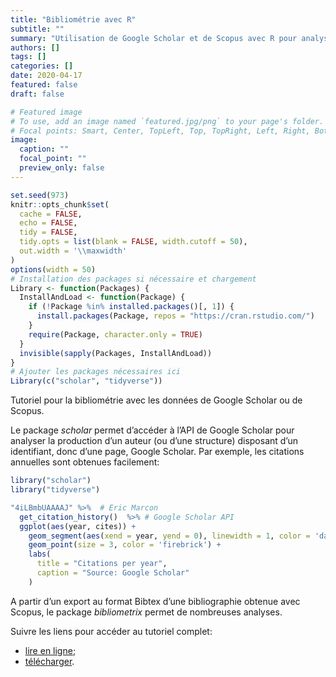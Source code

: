 ```yaml
---
title: "Bibliométrie avec R"
subtitle: ""
summary: "Utilisation de Google Scholar et de Scopus avec R pour analyser les publications d'une structure ou d'un auteur."
authors: []
tags: []
categories: []
date: 2020-04-17
featured: false
draft: false

# Featured image
# To use, add an image named `featured.jpg/png` to your page's folder.
# Focal points: Smart, Center, TopLeft, Top, TopRight, Left, Right, BottomLeft, Bottom, BottomRight.
image:
  caption: ""
  focal_point: ""
  preview_only: false
---
```


```r
set.seed(973)
knitr::opts_chunk$set(
  cache = FALSE, 
  echo = FALSE, 
  tidy = FALSE, 
  tidy.opts = list(blank = FALSE, width.cutoff = 50), 
  out.width = '\\maxwidth'
)
options(width = 50)
# Installation des packages si nécessaire et chargement
Library <- function(Packages) {
  InstallAndLoad <- function(Package) {
    if (!Package %in% installed.packages()[, 1]) {
      install.packages(Package, repos = "https://cran.rstudio.com/")
    }
    require(Package, character.only = TRUE)
  }
  invisible(sapply(Packages, InstallAndLoad))
}
# Ajouter les packages nécessaires ici
Library(c("scholar", "tidyverse"))
```

Tutoriel pour la bibliométrie avec les données de Google Scholar ou de Scopus.

Le package _scholar_ permet d'accéder à l'API de Google Scholar pour analyser la production d'un auteur (ou d'une structure) disposant d'un identifiant, donc d'une page, Google Scholar.
Par exemple, les citations annuelles sont obtenues facilement:

```r
library("scholar")
library("tidyverse")

"4iLBmbUAAAAJ" %>%  # Eric Marcon
  get_citation_history()  %>% # Google Scholar API
  ggplot(aes(year, cites)) +
    geom_segment(aes(xend = year, yend = 0), linewidth = 1, color = 'darkgrey') +
    geom_point(size = 3, color = 'firebrick') +
    labs(
      title = "Citations per year", 
      caption = "Source: Google Scholar"
    )
```

A partir d'un export au format Bibtex d'une bibliographie obtenue avec Scopus, le package  _bibliometrix_ permet de nombreuses analyses.

Suivre les liens pour accéder au tutoriel complet:

* [lire en ligne](https://ericmarcon.github.io/Bibliometrie/Bibliometrie.html);
* [télécharger](https://ericmarcon.github.io/Bibliometrie/Bibliometrie.pdf).
